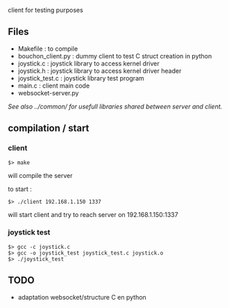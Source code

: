 client for testing purposes

== Files ==
* Makefile : to compile
* bouchon_client.py : dummy client to test C struct creation in python
* joystick.c : joystick library to access kernel driver
* joystick.h : joystick library to access kernel driver header
* joystick_test.c : joystick library test program
* main.c : client main code
* websocket-server.py

''See also ../common/ for usefull libraries shared between server and client.''

== compilation / start ==

=== client ===
 $> make
will compile the server

to start :
 $> ./client 192.168.1.150 1337
will start client and try to reach server on 192.168.1.150:1337

=== joystick test ===
 $> gcc -c joystick.c
 $> gcc -o joystick_test joystick_test.c joystick.o
 $> ./joystick_test

== TODO ==
* adaptation websocket/structure C en python
